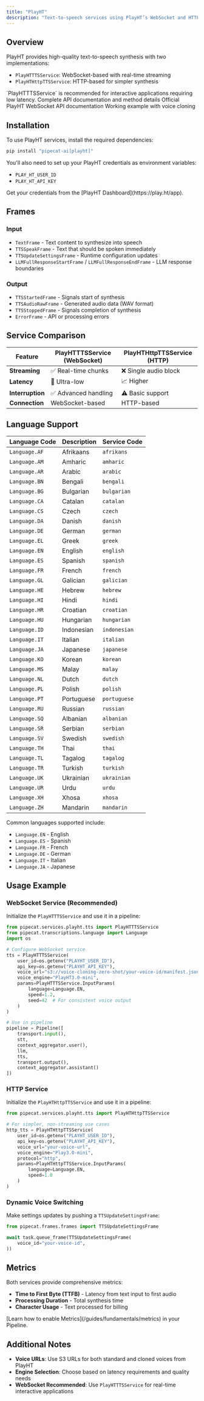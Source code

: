 ```yaml
---
title: "PlayHT"
description: "Text-to-speech services using PlayHT’s WebSocket and HTTP APIs"
---
```


## Overview

PlayHT provides high-quality text-to-speech synthesis with two implementations:

- `PlayHTTTSService`: WebSocket-based with real-time streaming
- `PlayHTHttpTTSService`: HTTP-based for simpler synthesis

<Tip>
  `PlayHTTTSService` is recommended for interactive applications requiring low
  latency.
</Tip>

<CardGroup cols={3}>
  <Card
    title="API Reference"
    icon="code"
    href="https://reference-server.pipecat.ai/en/latest/api/pipecat.services.playht.tts.html"
  >
    Complete API documentation and method details
  </Card>
  <Card
    title="PlayHT Docs"
    icon="book"
    href="https://docs.play.ht/reference/playht-tts-websocket-api"
  >
    Official PlayHT WebSocket API documentation
  </Card>
  <Card
    title="Example Code"
    icon="play"
    href="https://github.com/pipecat-ai/pipecat/blob/main/examples/foundational/07e-interruptible-playht.py"
  >
    Working example with voice cloning
  </Card>
</CardGroup>

## Installation

To use PlayHT services, install the required dependencies:

```bash
pip install "pipecat-ai[playht]"
```

You'll also need to set up your PlayHT credentials as environment variables:

- `PLAY_HT_USER_ID`
- `PLAY_HT_API_KEY`

<Tip>
  Get your credentials from the [PlayHT Dashboard](https://play.ht/app).
</Tip>

## Frames

### Input

- `TextFrame` - Text content to synthesize into speech
- `TTSSpeakFrame` - Text that should be spoken immediately
- `TTSUpdateSettingsFrame` - Runtime configuration updates
- `LLMFullResponseStartFrame` / `LLMFullResponseEndFrame` - LLM response boundaries

### Output

- `TTSStartedFrame` - Signals start of synthesis
- `TTSAudioRawFrame` - Generated audio data (WAV format)
- `TTSStoppedFrame` - Signals completion of synthesis
- `ErrorFrame` - API or processing errors

## Service Comparison

| Feature          | PlayHTTTSService (WebSocket) | PlayHTHttpTTSService (HTTP) |
| ---------------- | ---------------------------- | --------------------------- |
| **Streaming**    | ✅ Real-time chunks          | ❌ Single audio block       |
| **Latency**      | 🚀 Ultra-low                 | 📈 Higher                   |
| **Interruption** | ✅ Advanced handling         | ⚠️ Basic support            |
| **Connection**   | WebSocket-based              | HTTP-based                  |

## Language Support

<Accordion title="View All Supported Languages">

| Language Code | Description | Service Code |
| ------------- | ----------- | ------------ |
| `Language.AF` | Afrikaans   | `afrikans`   |
| `Language.AM` | Amharic     | `amharic`    |
| `Language.AR` | Arabic      | `arabic`     |
| `Language.BN` | Bengali     | `bengali`    |
| `Language.BG` | Bulgarian   | `bulgarian`  |
| `Language.CA` | Catalan     | `catalan`    |
| `Language.CS` | Czech       | `czech`      |
| `Language.DA` | Danish      | `danish`     |
| `Language.DE` | German      | `german`     |
| `Language.EL` | Greek       | `greek`      |
| `Language.EN` | English     | `english`    |
| `Language.ES` | Spanish     | `spanish`    |
| `Language.FR` | French      | `french`     |
| `Language.GL` | Galician    | `galician`   |
| `Language.HE` | Hebrew      | `hebrew`     |
| `Language.HI` | Hindi       | `hindi`      |
| `Language.HR` | Croatian    | `croatian`   |
| `Language.HU` | Hungarian   | `hungarian`  |
| `Language.ID` | Indonesian  | `indonesian` |
| `Language.IT` | Italian     | `italian`    |
| `Language.JA` | Japanese    | `japanese`   |
| `Language.KO` | Korean      | `korean`     |
| `Language.MS` | Malay       | `malay`      |
| `Language.NL` | Dutch       | `dutch`      |
| `Language.PL` | Polish      | `polish`     |
| `Language.PT` | Portuguese  | `portuguese` |
| `Language.RU` | Russian     | `russian`    |
| `Language.SQ` | Albanian    | `albanian`   |
| `Language.SR` | Serbian     | `serbian`    |
| `Language.SV` | Swedish     | `swedish`    |
| `Language.TH` | Thai        | `thai`       |
| `Language.TL` | Tagalog     | `tagalog`    |
| `Language.TR` | Turkish     | `turkish`    |
| `Language.UK` | Ukrainian   | `ukrainian`  |
| `Language.UR` | Urdu        | `urdu`       |
| `Language.XH` | Xhosa       | `xhosa`      |
| `Language.ZH` | Mandarin    | `mandarin`   |

</Accordion>

Common languages supported include:

- `Language.EN` - English
- `Language.ES` - Spanish
- `Language.FR` - French
- `Language.DE` - German
- `Language.IT` - Italian
- `Language.JA` - Japanese

## Usage Example

### WebSocket Service (Recommended)

Initialize the `PlayHTTTSService` and use it in a pipeline:

```python
from pipecat.services.playht.tts import PlayHTTTSService
from pipecat.transcriptions.language import Language
import os

# Configure WebSocket service
tts = PlayHTTTSService(
    user_id=os.getenv("PLAYHT_USER_ID"),
    api_key=os.getenv("PLAYHT_API_KEY"),
    voice_url="s3://voice-cloning-zero-shot/your-voice-id/manifest.json",
    voice_engine="PlayHT3.0-mini",
    params=PlayHTTTSService.InputParams(
        language=Language.EN,
        speed=1.2,
        seed=42  # For consistent voice output
    )
)

# Use in pipeline
pipeline = Pipeline([
    transport.input(),
    stt,
    context_aggregator.user(),
    llm,
    tts,
    transport.output(),
    context_aggregator.assistant()
])
```

### HTTP Service

Initialize the `PlayHTHttpTTSService` and use it in a pipeline:

```python
from pipecat.services.playht.tts import PlayHTHttpTTSService

# For simpler, non-streaming use cases
http_tts = PlayHTHttpTTSService(
    user_id=os.getenv("PLAYHT_USER_ID"),
    api_key=os.getenv("PLAYHT_API_KEY"),
    voice_url="your-voice-url",
    voice_engine="Play3.0-mini",
    protocol="http",
    params=PlayHTHttpTTSService.InputParams(
        language=Language.EN,
        speed=1.0
    )
)
```

### Dynamic Voice Switching

Make settings updates by pushing a `TTSUpdateSettingsFrame`:

```python
from pipecat.frames.frames import TTSUpdateSettingsFrame

await task.queue_frame(TTSUpdateSettingsFrame(
    voice_id="your-voice-id",
))
```

## Metrics

Both services provide comprehensive metrics:

- **Time to First Byte (TTFB)** - Latency from text input to first audio
- **Processing Duration** - Total synthesis time
- **Character Usage** - Text processed for billing

<Info>
  [Learn how to enable Metrics](/guides/fundamentals/metrics) in your Pipeline.
</Info>

## Additional Notes

- **Voice URLs**: Use S3 URLs for both standard and cloned voices from PlayHT
- **Engine Selection**: Choose based on latency requirements and quality needs
- **WebSocket Recommended**: Use `PlayHTTTSService` for real-time interactive applications
